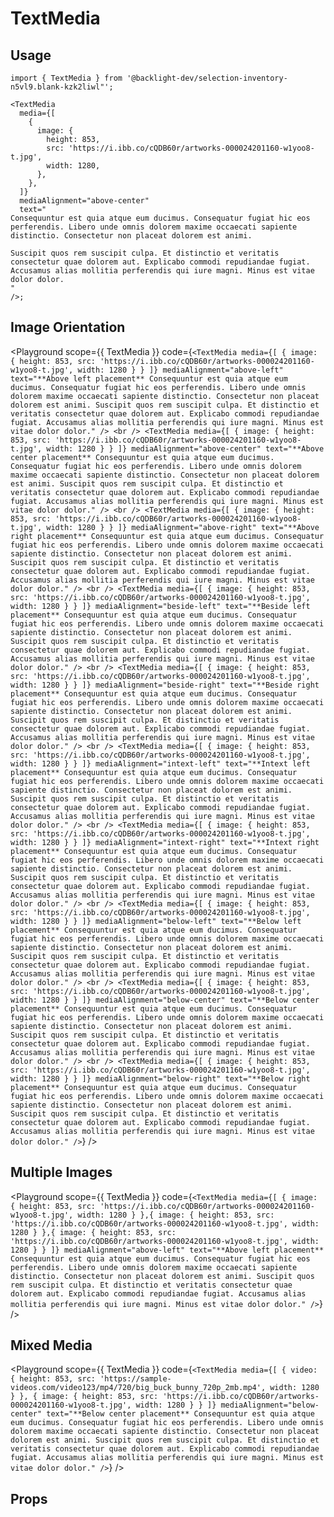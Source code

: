 
# TextMedia

<Description of={TextMedia} />

## Usage

```tsx
import { TextMedia } from '@backlight-dev/selection-inventory-n5vl9.blank-kzk2liwl"';

<TextMedia
  media={[
    {
      image: {
        height: 853,
        src: 'https://i.ibb.co/cQDB60r/artworks-000024201160-w1yoo8-t.jpg',
        width: 1280,
      },
    },
  ]}
  mediaAlignment="above-center"
  text="
Consequuntur est quia atque eum ducimus. Consequatur fugiat hic eos perferendis. Libero unde omnis dolorem maxime occaecati sapiente distinctio. Consectetur non placeat dolorem est animi.

Suscipit quos rem suscipit culpa. Et distinctio et veritatis consectetur quae dolorem aut. Explicabo commodi repudiandae fugiat. Accusamus alias mollitia perferendis qui iure magni. Minus est vitae dolor dolor.
"
/>;
```

## Image Orientation

<Playground
  scope={{ TextMedia }}
  code={`
<TextMedia
  media={[
    {
      image: {
        height: 853,
        src: 'https://i.ibb.co/cQDB60r/artworks-000024201160-w1yoo8-t.jpg',
        width: 1280
      }
    }
  ]}
  mediaAlignment="above-left"
  text="**Above left placement** Consequuntur est quia atque eum ducimus. Consequatur fugiat hic eos perferendis. Libero unde omnis dolorem maxime occaecati sapiente distinctio. Consectetur non placeat dolorem est animi. Suscipit quos rem suscipit culpa. Et distinctio et veritatis consectetur quae dolorem aut. Explicabo commodi repudiandae fugiat. Accusamus alias mollitia perferendis qui iure magni. Minus est vitae dolor dolor."
/>
<br />
<TextMedia
  media={[
    {
      image: {
        height: 853,
        src: 'https://i.ibb.co/cQDB60r/artworks-000024201160-w1yoo8-t.jpg',
        width: 1280
      }
    }
  ]}
  mediaAlignment="above-center"
  text="**Above center placement** Consequuntur est quia atque eum ducimus. Consequatur fugiat hic eos perferendis. Libero unde omnis dolorem maxime occaecati sapiente distinctio. Consectetur non placeat dolorem est animi. Suscipit quos rem suscipit culpa. Et distinctio et veritatis consectetur quae dolorem aut. Explicabo commodi repudiandae fugiat. Accusamus alias mollitia perferendis qui iure magni. Minus est vitae dolor dolor."
/>
<br />
<TextMedia
  media={[
    {
      image: {
        height: 853,
        src: 'https://i.ibb.co/cQDB60r/artworks-000024201160-w1yoo8-t.jpg',
        width: 1280
      }
    }
  ]}
  mediaAlignment="above-right"
  text="**Above right placement** Consequuntur est quia atque eum ducimus. Consequatur fugiat hic eos perferendis. Libero unde omnis dolorem maxime occaecati sapiente distinctio. Consectetur non placeat dolorem est animi. Suscipit quos rem suscipit culpa. Et distinctio et veritatis consectetur quae dolorem aut. Explicabo commodi repudiandae fugiat. Accusamus alias mollitia perferendis qui iure magni. Minus est vitae dolor dolor."
/>
<br />
<TextMedia
  media={[
    {
      image: {
        height: 853,
        src: 'https://i.ibb.co/cQDB60r/artworks-000024201160-w1yoo8-t.jpg',
        width: 1280
      }
    }
  ]}
  mediaAlignment="beside-left"
  text="**Beside left placement** Consequuntur est quia atque eum ducimus. Consequatur fugiat hic eos perferendis. Libero unde omnis dolorem maxime occaecati sapiente distinctio. Consectetur non placeat dolorem est animi. Suscipit quos rem suscipit culpa. Et distinctio et veritatis consectetur quae dolorem aut. Explicabo commodi repudiandae fugiat. Accusamus alias mollitia perferendis qui iure magni. Minus est vitae dolor dolor."
/>
<br />
<TextMedia
  media={[
    {
      image: {
        height: 853,
        src: 'https://i.ibb.co/cQDB60r/artworks-000024201160-w1yoo8-t.jpg',
        width: 1280
      }
    }
  ]}
  mediaAlignment="beside-right"
  text="**Beside right placement** Consequuntur est quia atque eum ducimus. Consequatur fugiat hic eos perferendis. Libero unde omnis dolorem maxime occaecati sapiente distinctio. Consectetur non placeat dolorem est animi. Suscipit quos rem suscipit culpa. Et distinctio et veritatis consectetur quae dolorem aut. Explicabo commodi repudiandae fugiat. Accusamus alias mollitia perferendis qui iure magni. Minus est vitae dolor dolor."
/>
<br />
<TextMedia
  media={[
    {
      image: {
        height: 853,
        src: 'https://i.ibb.co/cQDB60r/artworks-000024201160-w1yoo8-t.jpg',
        width: 1280
      }
    }
  ]}
  mediaAlignment="intext-left"
  text="**Intext left placement** Consequuntur est quia atque eum ducimus. Consequatur fugiat hic eos perferendis. Libero unde omnis dolorem maxime occaecati sapiente distinctio. Consectetur non placeat dolorem est animi. Suscipit quos rem suscipit culpa. Et distinctio et veritatis consectetur quae dolorem aut. Explicabo commodi repudiandae fugiat. Accusamus alias mollitia perferendis qui iure magni. Minus est vitae dolor dolor."
/>
<br />
<TextMedia
  media={[
    {
      image: {
        height: 853,
        src: 'https://i.ibb.co/cQDB60r/artworks-000024201160-w1yoo8-t.jpg',
        width: 1280
      }
    }
  ]}
  mediaAlignment="intext-right"
  text="**Intext right placement** Consequuntur est quia atque eum ducimus. Consequatur fugiat hic eos perferendis. Libero unde omnis dolorem maxime occaecati sapiente distinctio. Consectetur non placeat dolorem est animi. Suscipit quos rem suscipit culpa. Et distinctio et veritatis consectetur quae dolorem aut. Explicabo commodi repudiandae fugiat. Accusamus alias mollitia perferendis qui iure magni. Minus est vitae dolor dolor."
/>
<br />
<TextMedia
  media={[
    {
      image: {
        height: 853,
        src: 'https://i.ibb.co/cQDB60r/artworks-000024201160-w1yoo8-t.jpg',
        width: 1280
      }
    }
  ]}
  mediaAlignment="below-left"
  text="**Below left placement** Consequuntur est quia atque eum ducimus. Consequatur fugiat hic eos perferendis. Libero unde omnis dolorem maxime occaecati sapiente distinctio. Consectetur non placeat dolorem est animi. Suscipit quos rem suscipit culpa. Et distinctio et veritatis consectetur quae dolorem aut. Explicabo commodi repudiandae fugiat. Accusamus alias mollitia perferendis qui iure magni. Minus est vitae dolor dolor."
/>
<br />
<TextMedia
  media={[
    {
      image: {
        height: 853,
        src: 'https://i.ibb.co/cQDB60r/artworks-000024201160-w1yoo8-t.jpg',
        width: 1280
      }
    }
  ]}
  mediaAlignment="below-center"
  text="**Below center placement** Consequuntur est quia atque eum ducimus. Consequatur fugiat hic eos perferendis. Libero unde omnis dolorem maxime occaecati sapiente distinctio. Consectetur non placeat dolorem est animi. Suscipit quos rem suscipit culpa. Et distinctio et veritatis consectetur quae dolorem aut. Explicabo commodi repudiandae fugiat. Accusamus alias mollitia perferendis qui iure magni. Minus est vitae dolor dolor."
/>
<br />
<TextMedia
  media={[
    {
      image: {
        height: 853,
        src: 'https://i.ibb.co/cQDB60r/artworks-000024201160-w1yoo8-t.jpg',
        width: 1280
      }
    }
  ]}
  mediaAlignment="below-right"
  text="**Below right placement** Consequuntur est quia atque eum ducimus. Consequatur fugiat hic eos perferendis. Libero unde omnis dolorem maxime occaecati sapiente distinctio. Consectetur non placeat dolorem est animi. Suscipit quos rem suscipit culpa. Et distinctio et veritatis consectetur quae dolorem aut. Explicabo commodi repudiandae fugiat. Accusamus alias mollitia perferendis qui iure magni. Minus est vitae dolor dolor."
/>
`}
/>

## Multiple Images

<Playground
  scope={{ TextMedia }}
  code={`
<TextMedia
  media={[
    {
      image: {
        height: 853,
        src: 'https://i.ibb.co/cQDB60r/artworks-000024201160-w1yoo8-t.jpg',
        width: 1280
      }
    },{
      image: {
        height: 853,
        src: 'https://i.ibb.co/cQDB60r/artworks-000024201160-w1yoo8-t.jpg',
        width: 1280
      }
    },{
      image: {
        height: 853,
        src: 'https://i.ibb.co/cQDB60r/artworks-000024201160-w1yoo8-t.jpg',
        width: 1280
      }
    }
  ]}
  mediaAlignment="above-left"
  text="**Above left placement** Consequuntur est quia atque eum ducimus. Consequatur fugiat hic eos perferendis. Libero unde omnis dolorem maxime occaecati sapiente distinctio. Consectetur non placeat dolorem est animi. Suscipit quos rem suscipit culpa. Et distinctio et veritatis consectetur quae dolorem aut. Explicabo commodi repudiandae fugiat. Accusamus alias mollitia perferendis qui iure magni. Minus est vitae dolor dolor."
/>
`}
/>

## Mixed Media

<Playground
  scope={{ TextMedia }}
  code={`
<TextMedia
  media={[
    {
      video: {
        height: 853,
        src: 'https://sample-videos.com/video123/mp4/720/big_buck_bunny_720p_2mb.mp4',
        width: 1280
      }
    },
    {
      image: {
        height: 853,
        src: 'https://i.ibb.co/cQDB60r/artworks-000024201160-w1yoo8-t.jpg',
        width: 1280
      }
    }
  ]}
  mediaAlignment="below-center"
  text="**Below center placement** Consequuntur est quia atque eum ducimus. Consequatur fugiat hic eos perferendis. Libero unde omnis dolorem maxime occaecati sapiente distinctio. Consectetur non placeat dolorem est animi. Suscipit quos rem suscipit culpa. Et distinctio et veritatis consectetur quae dolorem aut. Explicabo commodi repudiandae fugiat. Accusamus alias mollitia perferendis qui iure magni. Minus est vitae dolor dolor."
/>
`}
/>

## Props

<Props of={TextMedia} />
